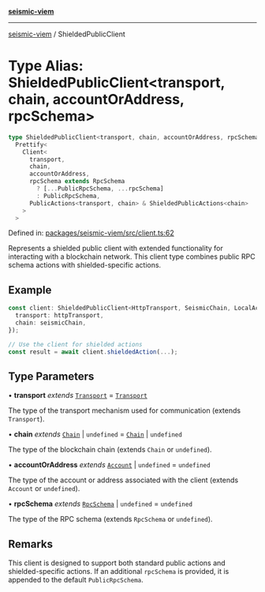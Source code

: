[**seismic-viem**](/seismic-viem/README.mdx)

---

[seismic-viem](/seismic-viem/globals.mdx) / ShieldedPublicClient

# Type Alias: ShieldedPublicClient\<transport, chain, accountOrAddress, rpcSchema\>

```ts
type ShieldedPublicClient<transport, chain, accountOrAddress, rpcSchema> =
  Prettify<
    Client<
      transport,
      chain,
      accountOrAddress,
      rpcSchema extends RpcSchema
        ? [...PublicRpcSchema, ...rpcSchema]
        : PublicRpcSchema,
      PublicActions<transport, chain> & ShieldedPublicActions<chain>
    >
  >
```

Defined in: [packages/seismic-viem/src/client.ts:62](https://github.com/SeismicSystems/seismic-client/blob/300c8753de1f4a82b4ad878ae2bf31226abf8257/packages/seismic-viem/src/client.ts#L62)

Represents a shielded public client with extended functionality for interacting
with a blockchain network. This client type combines public RPC schema actions
with shielded-specific actions.

## Example

```typescript
const client: ShieldedPublicClient<HttpTransport, SeismicChain, LocalAccount> = createShieldedClient({
  transport: httpTransport,
  chain: seismicChain,
});

// Use the client for shielded actions
const result = await client.shieldedAction(...);
```

## Type Parameters

• **transport** _extends_ [`Transport`](https://github.com/wevm/viem) = [`Transport`](https://github.com/wevm/viem)

The type of the transport mechanism used for communication (extends `Transport`).

• **chain** _extends_ [`Chain`](https://github.com/wevm/viem) \| `undefined` = [`Chain`](https://github.com/wevm/viem) \| `undefined`

The type of the blockchain chain (extends `Chain` or `undefined`).

• **accountOrAddress** _extends_ [`Account`](https://github.com/wevm/viem) \| `undefined` = `undefined`

The type of the account or address associated with the client (extends `Account` or `undefined`).

• **rpcSchema** _extends_ [`RpcSchema`](https://github.com/wevm/viem) \| `undefined` = `undefined`

The type of the RPC schema (extends `RpcSchema` or `undefined`).

## Remarks

This client is designed to support both standard public actions and shielded-specific actions.
If an additional `rpcSchema` is provided, it is appended to the default `PublicRpcSchema`.
